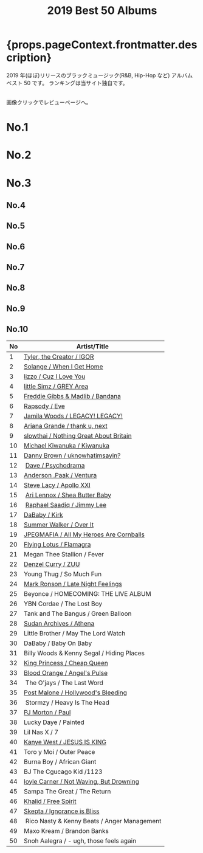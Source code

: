 ﻿---
title: 2019 Best 50 Albums
tabs: ["2022", "2021", "2020", "2019", "2018", "2017", "2016"]
description: 2019 Black Music Best 50 Albums by planet.ky
keywords: "2019, album best 50, CD best 50, black music, Hip-Hop, Rap, Soul, R&B"
---


<h1> {props.pageContext.frontmatter.description} </h1>

<PageDescription>

2019 年(ほぼ)リリースのブラックミュージック(R&B, Hip-Hop など) アルバム ベスト 50 です。
ランキングは当サイト独自です。

<br />
画像クリックでレビューページへ。

</PageDescription>

<Row>
  <Column colMd={2} colLg={3} noGutterMdLeft>
    <h1>No.1</h1>
    <Review1 />
  </Column>
  <Column colMd={2} colLg={3} noGutterMdLeft>
    <h1>No.2</h1>
    <Review2 />
  </Column>
  <Column colMd={2} colLg={3} noGutterMdLeft>
    <h1>No.3</h1>
    <Review3 />
  </Column>
</Row>

<Row>
  <Column colMd={2} colLg={3} noGutterMdLeft>
    <h2>No.4</h2>
    <Review4 />
  </Column>
  <Column colMd={2} colLg={3} noGutterMdLeft>
    <h2>No.5</h2>
    <Review5 />
  </Column>
  <Column colMd={2} colLg={3} noGutterMdLeft>
    <h2>No.6</h2>
    <Review6 />
  </Column>
</Row>

<Row>
  <Column colMd={2} colLg={2} noGutterMdLeft>
    <h2>No.7</h2>
    <Review7 />
  </Column>
  <Column colMd={2} colLg={2} noGutterMdLeft>
    <h2>No.8</h2>
    <Review8 />
  </Column>
  <Column colMd={2} colLg={2} noGutterMdLeft>
    <h2>No.9</h2>
    <Review9 />
  </Column>
  <Column colMd={2} colLg={2} noGutterMdLeft>
    <h2>No.10</h2>
    <Review10 />
  </Column>
</Row>

| No  | Artist/Title                                                      |
| --- | ----------------------------------------------------------------- |
| 1   | [Tyler, the Creator / IGOR](/review/tyler4L/)                     |
| 2   | [Solange / When I Get Home](/review/soange4L/)                    |
| 3   | [lizzo / Cuz I Love You](review/lizz1L/)                          |
| 4   | [little Simz / GREY Area](/review/littlesimz1L/)                  |
| 5   | [Freddie Gibbs &amp; Madlib / Bandana](/review/fgibsandmadlib2L/) |
| 6   | [Rapsody / Eve](/review/rapsody2L/)                               |
| 7   | [Jamila Woods / LEGACY! LEGACY!](/review/jamilawoods2L)           |
| 8   | [Ariana Grande / thank u, next](/review/arianagrande5L/)          |
| 9   | [slowthai / Nothing Great About Britain](/review/jpegmafia1L/)    |
| 10  | [Michael Kiwanuka / Kiwanuka](/review/mkiwanuka3L/)               |
| 11  | [Danny Brown / uknowhatimsayin?](/review/dannybrown4L/)           |
| 12  |  [Dave / Psychodrama](/review/dave1L/)                            |
| 13  | [Anderson .Paak / Ventura](/review/andersonpaak4L)                |
| 14  | [Steve Lacy / Apollo XXI](/review/stevelacy1L)                    |
| 15  |  [Ari Lennox / Shea Butter Baby](/review/arilennox1L)             |
| 16  |  [Raphael Saadiq / Jimmy Lee](/review/rsaadiq6L)                  |
| 17  | [DaBaby / Kirk](review/dababy1L/)                                 |
| 18  | [Summer Walker / Over It](review/summerwalker1L/)                 |
| 19  | [JPEGMAFIA / All My Heroes Are Cornballs](/review/jpegmafia1L/)   |
| 20  | [Flying Lotus / Flamagra](/review/flyinglotus3L)                  |
| 21  | Megan Thee Stallion / Fever                                       |
| 22  | [Denzel Curry / ZUU](/review/denzelcurry1L)                       |
| 23  | Young Thug / So Much Fun                                          |
| 24  | [Mark Ronson / Late Night Feelings](/review/markronson2L)         |
| 25  | Beyonce / HOMECOMING: THE LIVE ALBUM                              |
| 26  | YBN Cordae / The Lost Boy                                         |
| 27  | Tank and The Bangus / Green Balloon                               |
| 28  | [Sudan Archives / Athena](/review/sudanarchives1L)                |
| 29  | Little Brother / May The Lord Watch                               |
| 30  | DaBaby / Baby On Baby                                             |
| 31  | Billy Woods &amp; Kenny Segal / Hiding Places                     |
| 32  | [King Princess / Cheap Queen](/review/kingprincess1L/)            |
| 33  | [Blood Orange / Angel's Pulse](/review/bloodorange4L/)            |
| 34  |  The O'jays / The Last Word                                       |
| 35  | [Post Malone / Hollywood's Bleeding](/review/postmalone2L/)       |
| 36  |  Stormzy / Heavy Is The Head                                      |
| 37  | [PJ Morton / Paul](/review/pjmorton1L)                            |
| 38  | Lucky Daye / Painted                                              |
| 39  | Lil Nas X / 7                                                     |
| 40  | [Kanye West / JESUS IS KING](/review/kanyewest10L)                |
| 41  | Toro y Moi / Outer Peace                                          |
| 42  | Burna Boy / African Giant                                         |
| 43  | BJ The Cgucago Kid /1123                                          |
| 44  | [loyle Carner / Not Waving, But Drowning](/review/loylecarner2L)  |
| 45  | Sampa The Great / The Return                                      |
| 46  | [Khalid / Free Spirit](/review/khalid2L)                          |
| 47  | [Skepta / Ignorance is Bliss](/review/skepta1L)                   |
| 48  |  Rico Nasty &amp; Kenny Beats / Anger Management                  |
| 49  | Maxo Kream / Brandon Banks                                        |
| 50  | Snoh Aalegra / - ugh, those feels again                           |
